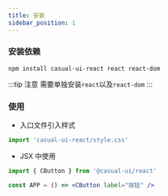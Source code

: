 ```yaml
---
title: 安装
sidebar_position: 1
---
```


### 安装依赖

```shell
npm install casual-ui-react react react-dom
```

:::tip 注意
需要单独安装`react`以及`react-dom`
:::

### 使用

- 入口文件引入样式

```js
import 'casual-ui-react/style.css'
```

- JSX 中使用

```jsx
import { CButton } from '@casual-ui/react'

const APP = () => <CButton label="按钮" />
```

